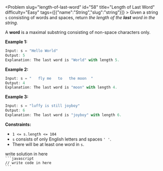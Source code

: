 
<Problem slug="length-of-last-word" id="58" title="Length of Last Word" difficulty="Easy" tags={[{"name":"String","slug":"string"}]} >
    Given a string `s` consisting of words and spaces, return _the length of the **last** word in the string._

A **word** is a maximal substring consisting of non-space characters only.

**Example 1:**

```javascript 
Input: s = "Hello World"
Output: 5
Explanation: The last word is "World" with length 5.

```

**Example 2:**

```javascript 
Input: s = "   fly me   to   the moon  "
Output: 4
Explanation: The last word is "moon" with length 4.

```

**Example 3:**

```javascript 
Input: s = "luffy is still joyboy"
Output: 6
Explanation: The last word is "joyboy" with length 6.

```

**Constraints:**

*   `1 <= s.length <= 104`
*   `s` consists of only English letters and spaces `' '`.
*   There will be at least one word in `s`.
</Problem >

<Solution>
write solution in here
</Solution>

<Code>
```javascript
// write code in here
```
</Code>

<Similar data={[]} />
